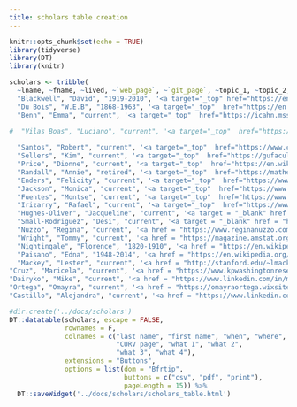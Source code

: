 ```yaml
---
title: scholars table creation
---
```


```r
knitr::opts_chunk$set(echo = TRUE)
library(tidyverse)
library(DT)
library(knitr)
```

```r
scholars <- tribble(
  ~lname, ~fname, ~lived, ~`web_page`, ~`git_page`, ~topic_1, ~topic_2, ~app_1, ~app_2,
  "Blackwell", "David", "1919-2010", '<a target="_top" href="https://en.wikipedia.org/wiki/David_Blackwell">Wikipedia</a>', '<a target="_top" href = "https://hardin47.github.io/CURV/scholars/blackwell.html">CURV</a>', "decision theory", "Bayesian stats", "", "",
  "Du Bois", "W.E.B", "1868-1963", '<a target="_top"  href="https://en.wikipedia.org/wiki/W._E._B._Du_Bois">Wikipedia</a>', '<a target="_top" href = "https://hardin47.github.io/CURV/scholars/dubois.html">CURV</a>', "data viz", "", "", "",
  "Benn", "Emma", "current", '<a target="_top"  href="https://icahn.mssm.edu/profiles/emma-k-benn">Mount Sinai</a>', '<a target="_top" href = "https://hardin47.github.io/CURV/scholars/benn.html">CURV</a>', "cluster-randomized", "multinomial reg", "gender binary", "health disparities",
  
#  "Vilas Boas", "Luciano", "current", '<a target="_top"  href="https://lucianovilasboas-69787.medium.com/">medium</a>', '<a target="_top" href = "https://hardin47.github.io/CURV/scholars/vilasboas.html">CURV</a>', "logistic regression", "missingness", "student retention", "",

  "Santos", "Robert", "current", '<a target="_top"  href="https://www.census.gov/newsroom/bios/robert-santos.html">US Census Bureau</a>', '<a target="_top" href = "https://hardin47.github.io/CURV/scholars/santos.html">CURV</a>', "regression", "undercounting", "housing discrimination", "",
  "Sellers", "Kim", "current", '<a target="_top"  href="https://gufaculty360.georgetown.edu/s/contact/00336000014RjHWAA0/kimberly-sellers">Georgetown Univeristy</a>', '<a target="_top" href = "https://hardin47.github.io/CURV/scholars/sellers.html">CURV</a>', "Poisson regression", "Poisson distribution", "image analysis", "",
  "Price", "Dionne", "current", '<a target="_top"  href="https://en.wikipedia.org/wiki/Dionne_Price">Wikipedia</a>', '<a target="_top" href = "https://hardin47.github.io/CURV/scholars/price.html">CURV</a>', "clinical trials", "", "FDA regulations", "",
  "Randall", "Annie", "retired", '<a target="_top"  href="https://mathematicallygiftedandblack.com/honorees/annietrandall/">MGAB</a>', '<a target="_top" href = "https://hardin47.github.io/CURV/scholars/randall.html">CURV</a>', "", "", "Nat Inst Mental Health", "",
  "Enders", "Felicity", "current", '<a target="_top"  href="https://www.mayo.edu/research/faculty/enders-felicity-t-ph-d/bio-00093556">Mayo Clinic</a>', '<a target="_top" href = "https://hardin47.github.io/CURV/scholars/enders.html">CURV</a>', "logistic regression", "cross validation", "statistics education", "",
  "Jackson", "Monica", "current", '<a target="_top"  href="https://www.american.edu/cas/faculty/monica.cfm">American University</a>', '<a target="_top" href = "https://hardin47.github.io/CURV/scholars/jackson.html">CURV</a>', "spatial statistics", "disease surveillance", "", "",
  "Fuentes", "Montse", "current", '<a target="_top"  href="https://www.stedwards.edu/about-st-edwards-university/our-leadership/search">St. Edwards</a>', '<a target="_top" href = "https://hardin47.github.io/CURV/scholars/fuentes.html">CURV</a>', "spatial statistics", "imaging", "environment", "",
  "Irizarry", "Rafael", "current", '<a target="_top"  href="https://www.hsph.harvard.edu/rafael-irizarry/">Harvard</a>', '<a target="_top" href = "https://hardin47.github.io/CURV/scholars/irizarry.html">CURV</a>', "normalizing", "variability", "genomics", "Conf Int",
  "Hughes-Oliver", "Jacqueline", "current", '<a target = "_blank" href = "https://www4.stat.ncsu.edu/~hughesol/">North Carolina State University</a>', '<a target = "_blank" href = "https://hardin47.github.io/CURV/scholars/hughes-oliver.html">CURV</a>', "DOE", "Cross Validation", "space-time models", "",
  "Small-Rodriguez", "Desi", "current", '<a target = "_blank" href = "https://www.drdrdesi.com/">UCLA</a>','<a target = "_blank" href = "https://hardin47.github.io/CURV/scholars/small-rodriguez.html">CURV</a>', "data sovereignty", "data governance", "survey methods", "",
  "Nuzzo", "Regina", "current", '<a href = "https://www.reginanuzzo.com/" target = "_blank">Gallaudet</a>', '<a href = "https://hardin47.github.io/CURV/scholars/nuzzo.html" target = "_blank">CURV</a>', "p-values", "science communication", "", "",
  "Wright", "Tommy", "current", '<a href = "https://magazine.amstat.org/blog/2020/02/01/tommy-wright/" target = "_blank">ASA</a>', '<a href = "https://hardin47.github.io/CURV/scholars/wright.html" target = "_blank">CURV</a>', "sampling", "census", "optimal allocation", "",
  "Nightingale", "Florence", "1820-1910", '<a href = "https://en.wikipedia.org/wiki/Florence_Nightingale" target = "_blank">Wikipedia</a>', '<a href = "https://hardin47.github.io/CURV/scholars/nightingale.html" target = "_blank">CURV</a>', "visualizations", "communication", "", "",
  "Paisano", "Edna", "1948-2014", '<a href = "https://en.wikipedia.org/wiki/Edna_Paisano" target = "_blank">Wikipedia</a>', '<a href = "https://hardin47.github.io/CURV/scholars/paisano.html" target = "_blank">CURV</a>', "demography", "undercount", "", "",
  "Mackey", "Lester", "current", '<a href = "http://stanford.edu/~lmackey/" target = "_blank">Stanford</a>', '<a href = "https://hardin47.github.io/CURV/scholars/mackey.html" target = "_blank">CURV</a>', "statistical machine learning", "scalable algorithms", "approximate inference", "",
"Cruz", "Maricela", "current", '<a href = "https://www.kpwashingtonresearch.org/our-research/our-scientists/cruz-maricela" target = "_blank">Kaiser Permanente</a>', '<a href = "https://hardin47.github.io/CURV/scholars/cruz.html" target = "_blank">CURV</a>', "time series", "intervention", "multi-level models", "longitudinal",
"Dairyko", "Mike", "current", '<a href = "https://www.linkedin.com/in/mdairyko/" target = "_blank">Linkedin</a>', '<a href = "https://hardin47.github.io/CURV/scholars/dairyko.html" target = "_blank">CURV</a>', "", "", "", "",
"Ortega", "Omayra", "current", '<a href = "https://omayraortega.wixsite.com/math" target = "_blank">personal</a>', '<a href = "https://hardin47.github.io/CURV/scholars/ortega.html" target = "_blank">CURV</a>', "", "", "", "",
"Castillo", "Alejandra", "current", '<a href = "https://www.linkedin.com/in/alejandra-m-castillo/" target = "_blank">Linkedin</a>', '<a href = "https://hardin47.github.io/CURV/scholars/castillo.html" target = "_blank">CURV</a>', "", "", "", "") %>%  arrange(lname)
```



```r
#dir.create('../docs/scholars')
DT::datatable(scholars, escape = FALSE,
              rownames = F,
              colnames = c("last name", "first name", "when", "where",
                           "CURV page", "what 1", "what 2", 
                           "what 3", "what 4"),
              extensions = "Buttons",
              options = list(dom = "Bfrtip",
                             buttons = c("csv", "pdf", "print"),
                             pageLength = 15)) %>%
  DT::saveWidget('../docs/scholars/scholars_table.html')
```

